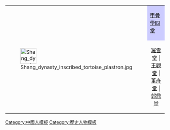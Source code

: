 {|align="center" style="border:1px solid #AAAAAA; margin-top:5px; margin-bottom:5px;"
|rowspan=4| [[File:Shang_dynasty_inscribed_tortoise_plastron.jpg|50px]]
!style="background-color:#CCCCFF;"|[[甲骨學]][[甲骨四堂|四堂]]
|-
|align="center"| [[罗振玉|羅雪堂]] | [[王国维|王觀堂]] | [[董作賓|董彥堂]] | [[郭沫若|郭鼎堂]]
|}
<noinclude>[[Category:中國人模板]][[Category:歷史人物模板]]</noinclude>